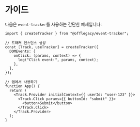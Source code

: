 # 가이드

다음은 `event-tracker`를 사용하는 간단한 예제입니다:

```tsx
import { createTracker } from "@offlegacy/event-tracker";

// 트래커 인스턴스 생성
const [Track, useTracker] = createTracker({
  DOMEvents: {
    onClick: (params, context) => {
      log("Click event:", params, context);
    },
  },
});

// 앱에서 사용하기
function App() {
  return (
    <Track.Provider initialContext={{ userId: "user-123" }}>
      <Track.Click params={{ buttonId: "submit" }}>
        <button>Submit</button>
      </Track.Click>
    </Track.Provider>
  );
}
```
